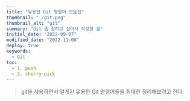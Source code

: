 ```yaml
---
title: "유용한 Git 명령어 모음집"
thumbnail: "./git.png"
thumbnail_alt: "git"
summary: "Git 좀 잘하고 싶어서 작성한 글"
initial_date: "2022-09-07"
modified_date: "2022-11-08"
deploy: true
keywords:
  - Git
toc:
  - 1. push
  - 2. cherry-pick
---
```



<Blockquote>
  git을 사용하면서 알게된 유용한 Git 명령어들을 최대한 정리해보려고 한다.
</Blockquote>

<Title id="1" title="1. push" />

<Subtitle id="1.1" title="1.1 HEAD보다 이전의 커밋까지만 push해야 하는 경우" />

```
git push <Remote명> <commit SHA:Branch명>
```

<Subtitle id="1.2" title="1.2 로컬에 있는 사항을 강제로 force push해야 하는 경우" />

```
git push <Remote명> <Branch명> -f
```
```
git push <Remote명> +<Branch명>
```

- 단, 강제로 force push 할 때, 다른 사용자들과 공유되는 상황이라면 커밋들이 유실될 수 있다.
- 따라서, 로컬 저장소와 비교했을 때, 원격 저장소에 새로운 커밋이 추가되어 있는 경우
- 덮어쓰기 작업을 취소시키는 --force-width-lease 옵션을 사용하는 것이 더 안전한다.

```
git push <Remote명> <Branch명> --force-width-lease
```

<Subtitle id="1.3" title="1.3 현재 브랜치에서 다른 원격 브랜치로 push해야 하는 경우" />

- 현재 작업 중인 브랜치에 있는 커밋을 다른 원격 브랜치로 push해야하는 상황이 존재한다.
- 예를들어, 로컬 브랜치 이름을 master, 다른 원격 브랜치 이름을 feature/event라고 한다면 다음과 같은 명령어를 사용하면 된다.

```
git push origin master:feature/event
```

<Title id="2" title="2. cherry-pick" />

- 다른 브랜치에 있는 커밋을 현재 브랜치로 원하는 커밋을 가져 올 때 사용하면 된다.

```
git cherry-pick <commit SHA>
```

- 만약 여러 커밋을 한번에 가져오고 싶다면 다음과 같은 명령어를 사용하면 된다.

```
git cherry-pick <commit SHA> <commit SHA> <commit SHA> ...
```

- 단, cherry-pick 명령어를 사용하게 되면 원래 커밋의 해쉬값과 다르므로 주의해야 한다.


<Title id="3" title="3. rebase" />

```
git rebase -i <타켓 commit의 이전 commit SHA>
```

<Subtitle id="3.1" title="3.1 예전 커밋을 수정해야 하는 경우" />

- 2개 이상의 예전 커밋을 수정해야 할 때 rebase 명령어를 실행하면 다음과 같은 커맨드 창이 뜬다.